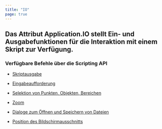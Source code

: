 ```yaml
---
title: "IO"
page: true
---
```

## Das Attribut  <Bold> Application.IO </Bold>  stellt Ein- und Ausgabefunktionen f&#252;r die Interaktion mit einem Skript zur Verf&#252;gung.

### Verf&#252;gbare Befehle &#252;ber die  <Italic> Scripting API </Italic> 

- [Skriptausgabe](../schnittstellen/io2)

- [Eingabeaufforderung](../schnittstellen/io3)

- [Selektion von Punkten, Objekten, Bereichen](../schnittstellen/io4)

- [Zoom](../schnittstellen/io5)

- [Dialoge zum &#214;ffnen und Speichern von Dateien](../schnittstellen/io6)

- [Position des Bildschirmausschnitts](../schnittstellen/io7)



